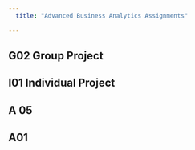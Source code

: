 ```yaml
---
  title: "Advanced Business Analytics Assignments"
  
---
```

## G02 Group Project

<script src="https://gist.github.com/omkar8963/46c17971f0364f708a92690ff4956789.js"></script>
## I01 Individual Project

<script src="https://gist.github.com/omkar8963/e8f1a173e0b99699cb4595c7845401b3.js"></script>
## A 05

<script src="https://gist.github.com/omkar8963/17d9fc9733b5beec39245af4930ccd08.js"></script>
    
## A01
<script src="https://gist.github.com/omkar8963/7869c78a1934493b976183bdd280ff48.js"></script>
